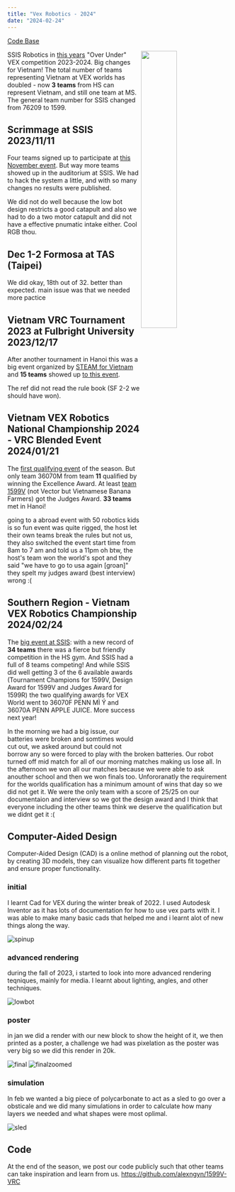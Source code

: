 ```yaml
---
title: "Vex Robotics - 2024"
date: "2024-02-24"
---
```


[Code Base](https://github.com/alexngyn/1599V-VRC-OVER-UNDER/)

<img src="https://github.com/vex-ssis/2024/blob/main/assets/OverUnder.png?raw=true" align="right" width="40%"/>

SSIS Robotics in [this years](https://github.com/vex-ssis/2024) "Over Under" VEX competition 2023-2024. Big changes for Vietnam! The total number of teams representing Vietnam at VEX worlds has doubled - now **3 teams** from HS can represent Vietnam, and still one team at MS. The general team number for SSIS changed from 76209 to 1599.

## Scrimmage at SSIS 2023/11/11

Four teams signed up to participate at [this November event](https://www.robotevents.com/robot-competitions/vex-robotics-competition/RE-VRC-23-4368.html#general-info). But way more teams showed up in the auditorium at SSIS. We had to hack the system a little, and with so many changes no results were published.

We did not do well because the low bot design restricts a good catapult and also we had to do a two motor catapult and did not have a effective pnumatic intake either. Cool RGB thou.

## Dec 1-2 Formosa at TAS (Taipei)

We did okay, 18th out of 32. better than expected. main issue was that we needed more pactice

## Vietnam VRC Tournament 2023 at Fulbright University 2023/12/17

After another tournament in Hanoi this was a big event organized by [STEAM for Vietnam](https://steamforvietnam.org/) and **15 teams** showed up [to this event](https://www.robotevents.com/robot-competitions/vex-robotics-competition/RE-VRC-23-4188.html). 

The ref did not read the rule book (SF 2-2 we should have won). 

## Vietnam VEX Robotics National Championship 2024 - VRC Blended Event 2024/01/21

The [first qualifying event](https://www.robotevents.com/robot-competitions/vex-robotics-competition/RE-VRC-23-4992.html#general-info) of the season. But only team 36070M from team **11** qualified by winning the Excellence Award. At least [team 1599V](https://www.robotevents.com/teams/V5RC/1599V) (not Vector but Vietnamese Banana Farmers) got the Judges Award. **33 teams** met in Hanoi!

going to a abroad event with 50 robotics kids is so fun
event was quite rigged, the host let their own teams break the rules but not us, they also switched the event start time from 8am to 7 am and told us a 11pm
oh btw, the host's team won the world's spot and they said "we have to go to usa again [groan]"
they spelt my judges award (best interview) wrong :(

## Southern Region - Vietnam VEX Robotics Championship 2024/02/24

The [big event at SSIS](https://www.robotevents.com/robot-competitions/vex-robotics-competition/RE-VRC-23-5194.html#general-info): with a new record of **34 teams** there was a fierce but friendly competition in the HS gym. And SSIS had a full of 8 teams competing! And while SSIS did well getting 3 of the 6 available awards (Tournament Champions for 1599V, Design Award for 1599V and Judges Award for 1599R) the two qualifying awards for VEX World went to 36070F PENN MÌ Ý and 36070A PENN APPLE JUICE. More success next year!

In the morning we had a big issue, our batteries were broken and somtimes would cut out, we asked around but could not borrow any so were forced to play with the broken batteries. Our robot turned off mid match for all of our morning matches making us lose all. In the afternoon we won all our matches because we were able to ask anouther school and then we won finals too. Unfororanatly the requirement for the worlds qualification has a minimum amount of wins that day so we did not get it. We were the only team with a score of 25/25 on our documentaion and interview so we got the design award and I think that everyone including the other teams think we deserve the qualification but we didnt get it :(

## Computer-Aided Design 

Computer-Aided Design (CAD) is a online method of planning out the robot, by creating 3D models, they can visualize how different parts fit together and ensure proper functionality. 

### initial

I learnt Cad for VEX during the winter break of 2022. I used Autodesk Inventor as it has lots of documentation for how to use vex parts with it. I was able to make many basic cads that helped me and i learnt alot of new things along the way. 

![spinup](/vex/spinup.png)


### advanced rendering

during the fall of 2023, i started to look into more advanced rendering teqniques, mainly for media. I learnt about lighting, angles, and other techniques.

![lowbot](/vex/lowbot.png)

### poster

in jan we did a render with our new block to show the height of it, we then printed as a poster, a challenge we had was pixelation as the poster was very big so we did this render in 20k. 

![final](/vex/final.jpg)
![finalzoomed](/vex/finalzoomed.jpg)

### simulation

In feb we wanted a big piece of polycarbonate to act as a sled to go over a obsticale and we did many simulations in order to calculate how many layers we needed and what shapes were most oplimal. 

![sled](/vex/sled.png)

## Code

At the end of the season, we post our code publicly such that other teams can take inspiration and learn from us.
https://github.com/alexngyn/1599V-VRC